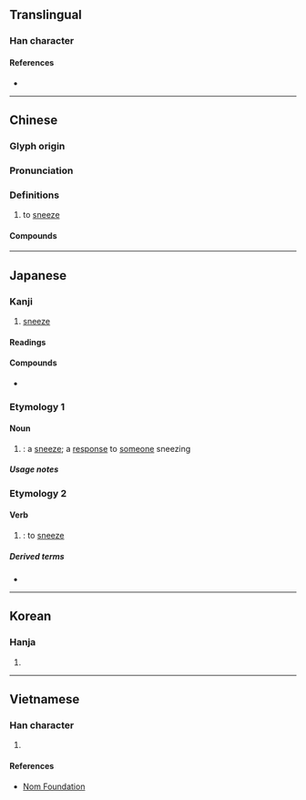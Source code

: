 {{also|嚔}}
{{character info}}
==Translingual==

===Han character===
{{Han char|rn=30|rad=口|as=14|sn=17|four=64081|canj=RJBO|ids=⿰口疐}}

====References====
* {{Han ref|kx=0212.191|dkj=04493|hdz=10695.160|uh=568F|ud=22159|bh=C0A1|bd=49313}}

----

==Chinese==
{{zh-forms}}

===Glyph origin===
{{Han etym}}

===Pronunciation===
{{zh-pron
|m=tì
|c=tai3,dai3
|h=pfs=
|md=
|mn=ml:tè
|w=
|mc=y
|oc=y
|cat=v
}}

===Definitions===
{{zh-hanzi}}

# to [[sneeze]]

====Compounds====
{{zh-der|噴嚏|嚏噴|打噴嚏|打嚏噴|鼽嚏|阿嚏}}

----

==Japanese==

===Kanji===
{{ja-kanji|grade=|rs=口14}}

# [[sneeze]]

====Readings====
{{ja-readings
|goon=たい
|kanon=てい
|kun=くさめ-, くしゃみ-, はな-ひる, ひ-る
}}

====Compounds====
* {{ja-r|嚏の木|はなひり の き}}

===Etymology 1===
{{ja-kanjitab|くさめ|yomi=k}}
{{ja-kanjitab|くしゃみ|yomi=k}}

====Noun====
{{ja-noun|くしゃみ|くさめ|くっさめ}}

# {{alt sp|ja|嚔|tr=kushami, kusame, kussame}}: a [[sneeze]]; a [[response]] to [[someone]] sneezing

=====Usage notes=====
{{ja-uk}}

===Etymology 2===
{{ja-kanjitab|ふ|yomi=k}}

====Verb====
{{ja-verb|tr=intrans|type=kami ni|ふ}}

# {{lb|ja|obsolete|sort=ふ}} {{alt sp|ja|嚔|tr=fu}}: to [[sneeze]]

=====Derived terms=====
* {{ja-r|嚏る|ひる}}

----

==Korean==

===Hanja===
{{ko-hanja|hangeul=체|rv=che|mr=ch'e}}

# {{rfdef|ko|sort=口14}}

----

==Vietnamese==

===Han character===
{{vi-hantu|[[xì]]|rs=口14}}

# {{rfdef|vi|sort=口14}}

====References====
* [http://nomfoundation.org/common/nom_details.php?codepoint=568f Nom Foundation]
